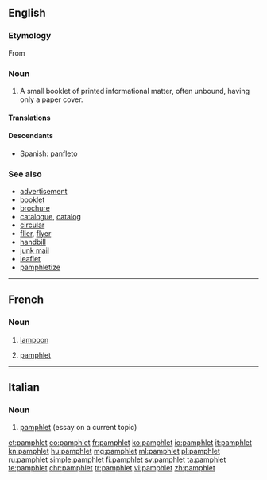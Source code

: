 {{also|Pamphlet}}
==English==
{{wikipedia}}

===Etymology===
From {{etyl|NL.|en}} {{term|panfletus||lang=la|small, unbound treatise}}

===Noun===
{{en-noun}}

# A small booklet of printed informational matter, often unbound, having only a paper cover.

====Translations====
{{trans-see|booklet}}

====Descendants====
* Spanish: [[panfleto]] {{m}}

===See also===
* [[advertisement]]
* [[booklet]]
* [[brochure]]
* [[catalogue]], [[catalog]]
* [[circular]]
* [[flier]], [[flyer]]
* [[handbill]]
* [[junk mail]]
* [[leaflet]]
* [[pamphletize]]

----

==French==

===Noun===
{{fr-noun|m}}

# [[lampoon]] {{gloss|written attack}}
# {{context|Quebec|lang=fr}} [[pamphlet]] {{gloss|small booklet}}

----

==Italian==
{{wikipedia|lang=it}}

===Noun===
{{head|it|noun|g=m|invariable}}

# [[#English|pamphlet]] (essay on a current topic)

[[et:pamphlet]]
[[eo:pamphlet]]
[[fr:pamphlet]]
[[ko:pamphlet]]
[[io:pamphlet]]
[[it:pamphlet]]
[[kn:pamphlet]]
[[hu:pamphlet]]
[[mg:pamphlet]]
[[ml:pamphlet]]
[[pl:pamphlet]]
[[ru:pamphlet]]
[[simple:pamphlet]]
[[fi:pamphlet]]
[[sv:pamphlet]]
[[ta:pamphlet]]
[[te:pamphlet]]
[[chr:pamphlet]]
[[tr:pamphlet]]
[[vi:pamphlet]]
[[zh:pamphlet]]